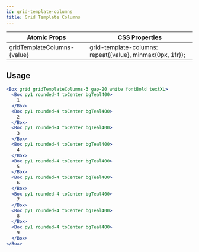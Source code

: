 ```yaml
---
id: grid-template-columns
title: Grid Template Columns
---
```


| Atomic Props                | CSS Properties                                            |
| --------------------------- | --------------------------------------------------------- |
| gridTemplateColumns-{value} | grid-template-columns: repeat({value}, minmax(0px, 1fr)); |

## Usage

```jsx live
<Box grid gridTemplateColumns-3 gap-20 white fontBold textXL>
  <Box py1 rounded-4 toCenter bgTeal400>
    1
  </Box>
  <Box py1 rounded-4 toCenter bgTeal400>
    2
  </Box>
  <Box py1 rounded-4 toCenter bgTeal400>
    3
  </Box>
  <Box py1 rounded-4 toCenter bgTeal400>
    4
  </Box>
  <Box py1 rounded-4 toCenter bgTeal400>
    5
  </Box>
  <Box py1 rounded-4 toCenter bgTeal400>
    6
  </Box>
  <Box py1 rounded-4 toCenter bgTeal400>
    7
  </Box>
  <Box py1 rounded-4 toCenter bgTeal400>
    8
  </Box>
  <Box py1 rounded-4 toCenter bgTeal400>
    9
  </Box>
</Box>
```
